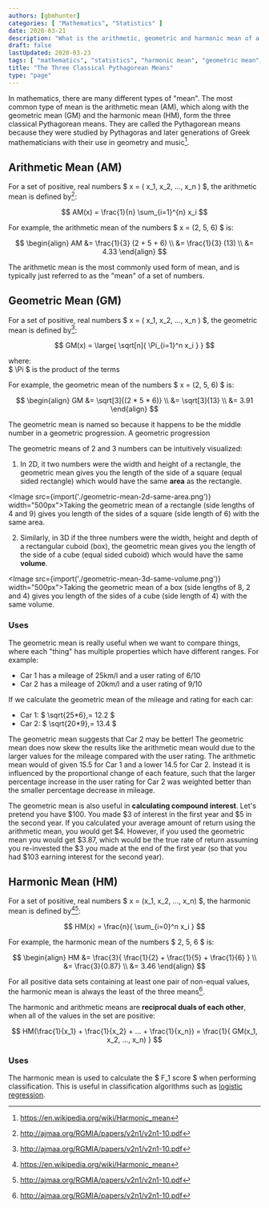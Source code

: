 ```yaml
---
authors: [gbmhunter]
categories: [ "Mathematics", "Statistics" ]
date: 2020-03-21
description: "What is the arithmetic, geometric and harmonic mean of a set of numbers, and why are they important?"
draft: false
lastUpdated: 2020-03-23
tags: [ "mathematics", "statistics", "harmonic mean", "geometric mean", "arithmetic mean", "classification", "f1 score", "pythagorean", "means" ]
title: "The Three Classical Pythagorean Means"
type: "page"
---
```



In mathematics, there are many different types of "mean". The most common type of mean is the arithmetic mean (AM), which along with the geometric mean (GM) and the harmonic mean (HM), form the three classical Pythagorean means. They are called the Pythagorean means because they were studied by Pythagoras and later generations of Greek mathematicians with their use in geometry and music[^wikipedia-harmonic-mean].

## Arithmetic Mean (AM)

For a set of positive, real numbers $ x = ( x_1, x_2, ..., x_n ) $, the arithmetic mean is defined by[^a-proof-mean-inequalities]:

$$ AM(x) = \frac{1}{n} \sum_{i=1}^{n} x_i $$

For example, the arithmetic mean of the numbers $ x = (2, 5, 6) $ is:

$$
\begin{align}
AM &= \frac{1}{3} (2 + 5 + 6) \\
   &= \frac{1}{3} (13) \\
   &= 4.33
\end{align}
$$

The arithmetic mean is the most commonly used form of mean, and is typically just referred to as the "mean" of a set of numbers.

## Geometric Mean (GM)

For a set of positive, real numbers $ x = ( x_1, x_2, ..., x_n ) $, the geometric mean is defined by[^a-proof-mean-inequalities]:

$$ GM(x) = \large{ \sqrt[n]{ \Pi_{i=1}^n x_i } } $$

<p className="centered">  where:<br/>
  $ \Pi $ is the product of the terms<br/></p>

For example, the geometric mean of the numbers $ x = (2, 5, 6) $ is:

$$
\begin{align}
GM &= \sqrt[3]{(2 * 5 * 6)} \\
   &= \sqrt[3]{13} \\
   &= 3.91
\end{align}
$$

The geometric mean is named so because it happens to be the middle number in a geometric progression. A geometric progression

The geometric means of 2 and 3 numbers can be intuitively visualized:

1) In 2D, it two numbers were the width and height of a rectangle, the geometric mean gives you the length of the side of a square (equal sided rectangle) which would have the same **area** as the rectangle.

<Image src={import('./geometric-mean-2d-same-area.png')} width="500px">Taking the geometric mean of a rectangle (side lengths of 4 and 9) gives you length of the sides of a square (side length of 6) with the same area.</Image>

2) Similarly, in 3D if the three numbers were the width, height and depth of a rectangular cuboid (box), the geometric mean gives you the length of the side of a cube (equal sided cuboid) which would have the same **volume**.

<Image src={import('./geometric-mean-3d-same-volume.png')} width="500px">Taking the geometric mean of a box (side lengths of 8, 2 and 4) gives you length of the sides of a cube (side length of 4) with the same volume.</Image>

### Uses

The geometric mean is really useful when we want to compare things, where each "thing" has multiple properties which have different ranges. For example:

* Car 1 has a mileage of 25km/l and a user rating of 6/10
* Car 2 has a mileage of 20km/l and a user rating of 9/10

If we calculate the geometric mean of the mileage and rating for each car:

* Car 1: $ \sqrt{25*6}\,= 12.2 $
* Car 2: $ \sqrt{20*9}\,= 13.4 $

The geometric mean suggests that Car 2 may be better! The geometric mean does now skew the results like the arithmetic mean would due to the larger values for the mileage compared with the user rating. The arithmetic mean would of given $15.5$ for Car 1 and a lower $14.5$ for Car 2. Instead it is influenced by the proportional change of each feature, such that the larger percentage increase in the user rating for Car 2 was weighted better than the smaller percentage decrease in mileage.

The geometric mean is also useful in **calculating compound interest**. Let's pretend you have $100. You made $3 of interest in the first year and $5 in the second year. If you calculated your average amount of return using the arithmetic mean, you would get $4. However, if you used the geometric mean you would get $3.87, which would be the true rate of return assuming you re-invested the $3 you made at the end of the first year (so that you had $103 earning interest for the second year).

## Harmonic Mean (HM)

For a set of positive, real numbers $ x = (x_1, x_2, ..., x_n) $, the harmonic mean is defined by[^wikipedia-harmonic-mean][^a-proof-mean-inequalities]:

$$ HM(x) = \frac{n}{ \sum_{i=0}^n x_i } $$

For example, the harmonic mean of the numbers $ 2, 5, 6 $ is:

$$
\begin{align}
HM &= \frac{3}{ \frac{1}{2} + \frac{1}{5} + \frac{1}{6} } \\
  &= \frac{3}{0.87} \\
  &= 3.46 
\end{align}
$$

For all positive data sets containing at least one pair of non-equal values, the harmonic mean is always the least of the three means[^a-proof-mean-inequalities].

The harmonic and arithmetic means are **reciprocal duals of each other**, when all of the values in the set are positive:

$$ HM(\frac{1}{x_1} + \frac{1}{x_2} + ... + \frac{1}{x_n}) = \frac{1}{ GM(x_1, x_2, ..., x_n) } $$

### Uses

The harmonic mean is used to calculate the $ F_1 score $ when performing classification. This is useful in classification algorithms such as [logistic regression](/programming/artificial-intelligence/understanding-logistic-regression).

[^wikipedia-harmonic-mean]: https://en.wikipedia.org/wiki/Harmonic_mean
[^a-proof-mean-inequalities]: http://ajmaa.org/RGMIA/papers/v2n1/v2n1-10.pdf